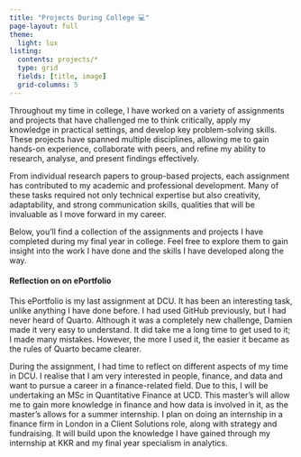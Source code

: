 ```yaml
---
title: "Projects During College 💻"
page-layout: full
theme:
  light: lux
listing: 
  contents: projects/*
  type: grid
  fields: [title, image]
  grid-columns: 5
---
```


Throughout my time in college, I have worked on a variety of assignments and projects that have challenged me to think critically, apply my knowledge in practical settings, and develop key problem-solving skills. These projects have spanned multiple disciplines, allowing me to gain hands-on experience, collaborate with peers, and refine my ability to research, analyse, and present findings effectively.

From individual research papers to group-based projects, each assignment has contributed to my academic and professional development. Many of these tasks required not only technical expertise but also creativity, adaptability, and strong communication skills, qualities that will be invaluable as I move forward in my career.

Below, you’ll find a collection of the assignments and projects I have completed during my final year in college. Feel free to explore them to gain insight into the work I have done and the skills I have developed along the way.


#### Reflection on on ePortfolio
This ePortfolio is my last assignment at DCU. It has been an interesting task, unlike anything I have done before. I had used GitHub previously, but I had never heard of Quarto. Although it was a completely new challenge, Damien made it very easy to understand. It did take me a long time to get used to it; I made many mistakes. However, the more I used it, the easier it became as the rules of Quarto became clearer.

During the assignment, I had time to reflect on different aspects of my time in DCU. I realise that I am very interested in people, finance, and data and want to pursue a career in a finance-related field. Due to this, I will be undertaking an MSc in Quantitative Finance at UCD. This master’s will allow me to gain more knowledge in finance and how data is involved in it, as the master’s allows for a summer internship. I plan on doing an internship in a finance firm in London in a Client Solutions role, along with strategy and fundraising. It will build upon the knowledge I have gained through my internship at KKR and my final year specialism in analytics.

